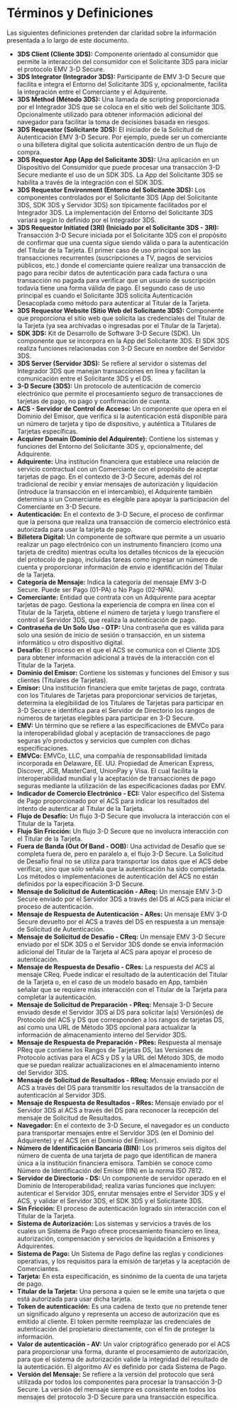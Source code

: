 

# Términos y Definiciones

Las siguientes definiciones pretenden dar claridad sobre la información presentada a lo largo de este documento.

- **3DS Client (Cliente 3DS):** Componente orientado al consumidor que permite la interacción del consumidor con el Solicitante 3DS para iniciar el protocolo EMV 3-D Secure.
- **3DS Integrator (Integrador 3DS):** Participante de EMV 3-D Secure que facilita e integra el Entorno del Solicitante 3DS y, opcionalmente, facilita la integración entre el Comerciante y el Adquirente.
- **3DS Method (Método 3DS):** Una llamada de scripting proporcionada por el Integrador 3DS que se coloca en el sitio web del Solicitante 3DS. Opcionalmente utilizado para obtener información adicional del navegador para facilitar la toma de decisiones basada en riesgos.
- **3DS Requestor (Solicitante 3DS):** El iniciador de la Solicitud de Autenticación EMV 3-D Secure. Por ejemplo, puede ser un comerciante o una billetera digital que solicita autenticación dentro de un flujo de compra.
- **3DS Requestor App (App del Solicitante 3DS):** Una aplicación en un Dispositivo del Consumidor que puede procesar una transacción 3-D Secure mediante el uso de un SDK 3DS. La App del Solicitante 3DS se habilita a través de la integración con el SDK 3DS.
- **3DS Requestor Environment (Entorno del Solicitante 3DS):** Los componentes controlados por el Solicitante 3DS (App del Solicitante 3DS, SDK 3DS y Servidor 3DS) son típicamente facilitados por el Integrador 3DS. La implementación del Entorno del Solicitante 3DS variará según lo definido por el Integrador 3DS.
- **3DS Requestor Initiated (3RI) (Iniciado por el Solicitante 3DS - 3RI):** Transacción 3-D Secure iniciada por el Solicitante 3DS con el propósito de confirmar que una cuenta sigue siendo válida o para la autenticación del Titular de la Tarjeta. El primer caso de uso principal son las transacciones recurrentes (suscripciones a TV, pagos de servicios públicos, etc.) donde el comerciante quiere realizar una transacción de pago para recibir datos de autenticación para cada factura o una transacción no pagada para verificar que un usuario de suscripción todavía tiene una forma válida de pago. El segundo caso de uso principal es cuando el Solicitante 3DS solicita Autenticación Desacoplada como método para autenticar al Titular de la Tarjeta.
- **3DS Requestor Website (Sitio Web del Solicitante 3DS):** Componente que proporciona el sitio web que solicita las credenciales del Titular de la Tarjeta (ya sea archivadas o ingresadas por el Titular de la Tarjeta).
- **SDK 3DS:** Kit de Desarrollo de Software 3-D Secure (SDK). Un componente que se incorpora en la App del Solicitante 3DS. El SDK 3DS realiza funciones relacionadas con 3-D Secure en nombre del Servidor 3DS.
- **3DS Server (Servidor 3DS):** Se refiere al servidor o sistemas del Integrador 3DS que manejan transacciones en línea y facilitan la comunicación entre el Solicitante 3DS y el DS.
- **3-D Secure (3DS):** Un protocolo de autenticación de comercio electrónico que permite el procesamiento seguro de transacciones de tarjetas de pago, no pago y confirmación de cuenta.
- **ACS - Servidor de Control de Acceso:** Un componente que opera en el Dominio del Emisor, que verifica si la autenticación está disponible para un número de tarjeta y tipo de dispositivo, y auténtica a Titulares de Tarjetas específicas.
- **Acquirer Domain (Dominio del Adquirente):** Contiene los sistemas y funciones del Entorno del Solicitante 3DS y, opcionalmente, del Adquirente.
- **Adquirente:** Una institución financiera que establece una relación de servicio contractual con un Comerciante con el propósito de aceptar tarjetas de pago. En el contexto de 3-D Secure, además del rol tradicional de recibir y enviar mensajes de autorización y liquidación (introduce la transacción en el intercambio), el Adquirente también determina si un Comerciante es elegible para apoyar la participación del Comerciante en 3-D Secure.
- **Autenticación:** En el contexto de 3-D Secure, el proceso de confirmar que la persona que realiza una transacción de comercio electrónico está autorizada para usar la tarjeta de pago.
- **Billetera Digital:** Un componente de software que permite a un usuario realizar un pago electrónico con un instrumento financiero (como una tarjeta de crédito) mientras oculta los detalles técnicos de la ejecución del protocolo de pago, incluidas tareas como ingresar un número de cuenta y proporcionar información de envío e identificación del Titular de la Tarjeta.
- **Categoría de Mensaje:** Indica la categoría del mensaje EMV 3-D Secure. Puede ser Pago (01-PA) o No Pago (02-NPA).
- **Comerciante:** Entidad que contrata con un Adquirente para aceptar tarjetas de pago. Gestiona la experiencia de compra en línea con el Titular de la Tarjeta, obtiene el número de tarjeta y luego transfiere el control al Servidor 3DS, que realiza la autenticación de pago.
- **Contraseña de Un Solo Uso - OTP:** Una contraseña que es válida para solo una sesión de inicio de sesión o transacción, en un sistema informático u otro dispositivo digital.
- **Desafío:** El proceso en el que el ACS se comunica con el Cliente 3DS para obtener información adicional a través de la interacción con el Titular de la Tarjeta.
- **Dominio del Emisor:** Contiene los sistemas y funciones del Emisor y sus clientes (Titulares de Tarjetas).
- **Emisor:** Una institución financiera que emite tarjetas de pago, contrata con los Titulares de Tarjetas para proporcionar servicios de tarjetas, determina la elegibilidad de los Titulares de Tarjetas para participar en 3-D Secure e identifica para el Servidor de Directorio los rangos de números de tarjetas elegibles para participar en 3-D Secure.
- **EMV:** Un término que se refiere a las especificaciones de EMVCo para la interoperabilidad global y aceptación de transacciones de pago seguras y/o productos y servicios que cumplen con dichas especificaciones.
- **EMVCo:** EMVCo, LLC, una compañía de responsabilidad limitada incorporada en Delaware, EE. UU. Propiedad de American Express, Discover, JCB, MasterCard, UnionPay y Visa. El cual facilita la interoperabilidad mundial y la aceptación de transacciones de pago seguras mediante la utilización de las especificaciones dadas por EMV.
- **Indicador de Comercio Electrónico - ECI:** Valor específico del Sistema de Pago proporcionado por el ACS para indicar los resultados del intento de autenticar al Titular de la Tarjeta.
- **Flujo de Desafío:** Un flujo 3-D Secure que involucra la interacción con el Titular de la Tarjeta.
- **Flujo Sin Fricción:** Un flujo 3-D Secure que no involucra interacción con el Titular de la Tarjeta.
- **Fuera de Banda (Out Of Band - OOB):** Una actividad de Desafío que se completa fuera de, pero en paralelo a, el flujo 3-D Secure. La Solicitud de Desafío final no se utiliza para transportar los datos que el ACS debe verificar, sino que sólo señala que la autenticación ha sido completada. Los métodos o implementaciones de autenticación del ACS no están definidos por la especificación 3-D Secure.
- **Mensaje de Solicitud de Autenticación - AReq:** Un mensaje EMV 3-D Secure enviado por el Servidor 3DS a través del DS al ACS para iniciar el proceso de autenticación.
- **Mensaje de Respuesta de Autenticación - ARes:** Un mensaje EMV 3-D Secure devuelto por el ACS a través del DS en respuesta a un mensaje de Solicitud de Autenticación.
- **Mensaje de Solicitud de Desafío - CReq:** Un mensaje EMV 3-D Secure enviado por el SDK 3DS o el Servidor 3DS donde se envía información adicional del Titular de la Tarjeta al ACS para apoyar el proceso de autenticación.
- **Mensaje de Respuesta de Desafío - CRes:** La respuesta del ACS al mensaje CReq. Puede indicar el resultado de la autenticación del Titular de la Tarjeta o, en el caso de un modelo basado en App, también señalar que se requiere más interacción con el Titular de la Tarjeta para completar la autenticación.
- **Mensaje de Solicitud de Preparación - PReq:** Mensaje 3-D Secure enviado desde el Servidor 3DS al DS para solicitar la(s) Versión(es) de Protocolo del ACS y DS que corresponden a los rangos de tarjetas DS, así como una URL de Método 3DS opcional para actualizar la información de almacenamiento interno del Servidor 3DS.
- **Mensaje de Respuesta de Preparación - PRes:** Respuesta al mensaje PReq que contiene los Rangos de Tarjetas DS, las Versiones de Protocolo activas para el ACS y DS y la URL del Método 3DS, de modo que se puedan realizar actualizaciones en el almacenamiento interno del Servidor 3DS.
- **Mensaje de Solicitud de Resultados - RReq:** Mensaje enviado por el ACS a través del DS para transmitir los resultados de la transacción de autenticación al Servidor 3DS.
- **Mensaje de Respuesta de Resultados - RRes:** Mensaje enviado por el Servidor 3DS al ACS a través del DS para reconocer la recepción del mensaje de Solicitud de Resultados.
- **Navegador:** En el contexto de 3-D Secure, el navegador es un conducto para transportar mensajes entre el Servidor 3DS (en el Dominio del Adquirente) y el ACS (en el Dominio del Emisor).
- **Número de Identificación Bancaria (BIN):** Los primeros seis dígitos del número de cuenta de una tarjeta de pago que identifican de manera única a la institución financiera emisora. También se conoce como Número de Identificación del Emisor (IIN) en la norma ISO 7812.
- **Servidor de Directorio - DS:** Un componente de servidor operado en el Dominio de Interoperabilidad; realiza varias funciones que incluyen: autenticar el Servidor 3DS, enrutar mensajes entre el Servidor 3DS y el ACS, y validar el Servidor 3DS, el SDK 3DS y el Solicitante 3DS.
- **Sin Fricción:** El proceso de autenticación logrado sin interacción con el Titular de la Tarjeta.
- **Sistema de Autorización:** Los sistemas y servicios a través de los cuales un Sistema de Pago ofrece procesamiento financiero en línea, autorización, compensación y servicios de liquidación a Emisores y Adquirentes.
- **Sistema de Pago:** Un Sistema de Pago define las reglas y condiciones operativas, y los requisitos para la emisión de tarjetas y la aceptación de Comerciantes.
- **Tarjeta:** En esta especificación, es sinónimo de la cuenta de una tarjeta de pago.
- **Titular de la Tarjeta:** Una persona a quien se le emite una tarjeta o que está autorizada para usar dicha tarjeta.
- **Token de autenticación:**  Es una cadena de texto que no pretende tener un significado alguno y representa un acceso de autorización que es emitido al cliente. El token permite reemplazar las credenciales de autenticación del propietario directamente, con el fin de proteger la información.
- **Valor de autenticación - AV:** Un valor criptográfico generado por el ACS para proporcionar una forma, durante el procesamiento de autorización, para que el sistema de autorización valide la integridad del resultado de la autenticación. El algoritmo AV es definido por cada Sistema de Pago.
- **Versión del Mensaje:** Se refiere a la versión del protocolo que será utilizada por todos los componentes para procesar la transacción 3-D Secure. La versión del mensaje siempre es consistente en todos los mensajes del protocolo 3-D Secure para una transacción específica.